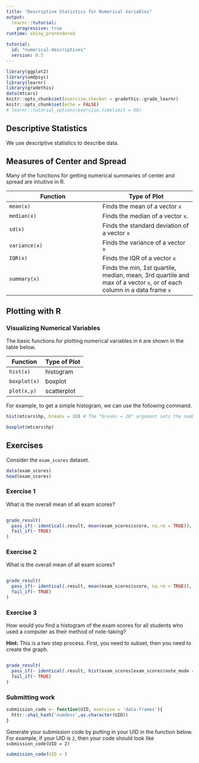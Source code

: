 ```yaml
---
title: "Descriptive Statistics for Numerical Variables"
output: 
  learnr::tutorial:
    progressive: true
runtime: shiny_prerendered

tutorial:
  id: "numerical-descriptives"
  version: 0.5
---
```



```r
library(ggplot2)
library(umdpsyc)
library(learnr)
library(gradethis)
data(mtcars)
knitr::opts_chunk$set(exercise.checker = gradethis::grade_learnr)
knitr::opts_chunk$set(echo = FALSE)
# learnr::tutorial_options(exercise.timelimit = 60)
```

## Descriptive Statistics

We use descriptive statistics to describe data.

## Measures of Center and Spread

Many of the functions for getting numerical summaries of center and spread are intuitive in R. 

|Function|Type of Plot|
|---|---|
|`mean(x)`|Finds the mean of a vector `x`|
| `median(x)` | Finds the median of a vector `x`.
| `sd(x)` | Finds the standard deviation of a vector `x` |
| `variance(x)` | Finds the variance of a vector `x` |
| `IQR(x)` | Finds the IQR of a vector `x`|
| `summary(x)` | Finds the min, 1st quartile, median, mean, 3rd quartile and max of a vector `x`, or of each column in a data frame `x`|


## Plotting with R

### Visualizing Numerical Variables

The basic functions for plotting numerical variables in `R` are shown in the table below. 

|Function|Type of Plot|
|---|---|
|`hist(x)`|histogram|
| `boxplot(x)` | boxplot |
| `plot(x,y)` | scatterplot |

For example, to get a simple histogram, we can use the following command.

```r
hist(mtcars$hp, breaks = 20) # The "breaks = 20" argument sets the number of bins
```

```r
boxplot(mtcars$hp)
```


## Exercises

Consider the `exam_scores` dataset.

```r
data(exam_scores)
head(exam_scores)
```

### Exercise 1

What is the overall mean of all exam scores? 

```r

```

```r
grade_result(
  pass_if(~ identical(.result, mean(exam_scores$score, na.rm = TRUE)), "Good Job!"),
  fail_if(~ TRUE)
)
```


### Exercise 2

What is the overall mean of all exam scores? 

```r

```

```r
grade_result(
  pass_if(~ identical(.result, mean(exam_scores$score, na.rm = TRUE)), "Good Job!"),
  fail_if(~ TRUE)
)
```

### Exercise 3

How would you find a histogram of the exam scores for all students who used a computer as their method of note-taking? 

**Hint:** This is a two step process. First, you need to subset, then you need to create the graph.

```r

```

```r
grade_result(
  pass_if(~ identical(.result, hist(exam_scores[exam_scores$note_mode == 2,])), "Good Job!"),
  fail_if(~ TRUE)
)
```


### Submitting work

```r
submission_code <- function(UID, exercise = 'data-frames'){
  httr::sha1_hash('numdesc',as.character(UID))
}
```

Generate your submission code by putting in your UID in the function below. For example, if your UID is `2`, then your code should look like `submission_code(UID = 2)`
```r
submission_code(UID = )
```
